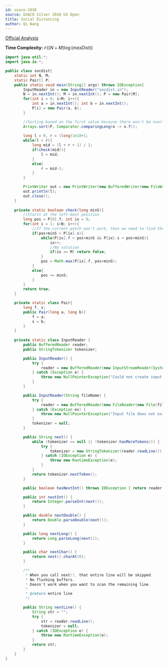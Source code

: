 ```yaml
---
id: usaco-1038
source: USACO Silver 2020 US Open
title: Social Distancing
author: Qi Wang
---
```



[Official Analysis](http://www.usaco.org/current/data/sol_socdist_silver_open20.html)

**Time Complexity:** $\mathcal{O}((N+M)\log (maxDist))$

<LanguageSection>
<JavaSection>

```java
import java.util.*;
import java.io.*;

public class socdist{
    static int N, M;
    static Pair[] P;
    public static void main(String[] args) throws IOException{
        InputReader in = new InputReader("socdist.in");
        N = in.nextInt(); M = in.nextInt(); P = new Pair[M];
        for(int i = 0; i<M; i++){
            int a = in.nextInt(); int b = in.nextInt();
            P[i] = new Pair(a, b);
        }

        //Sorting based on the first value because there won't be overlapping intervals
        Arrays.sort(P, Comparator.comparingLong(o -> o.f));
        
        long l = 0, r = (long)1e18+1;
        while(l < r){
            long mid = (l + r + 1) / 2;
            if(check(mid)){
                l = mid;
            }
            else{
                r = mid-1;
            }
        }

        PrintWriter out = new PrintWriter(new BufferedWriter(new FileWriter("socdist.out")));
        out.println(l);
        out.close();
    }
    
    private static boolean check(long minS){
        //Starts at the left-most position
        long pos = P[0].f; int ix = 0;
        for(int i = 1; i<N; i++){
            //If the current patch won't work, then we need to find the next closest patch that does.
            if(pos+minS > P[ix].s){
                while(P[ix].f < pos+minS && P[ix].s < pos+minS){
                    ix++;
                    //No solution
                    if(ix == M) return false;
                }
                pos = Math.max(P[ix].f, pos+minS);
            }
            else{
                pos += minS;
            }
        }
        return true;
    }

    private static class Pair{
        long f, s;
        public Pair(long a, long b){
            f = a;
            s = b;
        }
    }
    
    private static class InputReader {
        public BufferedReader reader;
        public StringTokenizer tokenizer;

        public InputReader() {
            try {
                reader = new BufferedReader(new InputStreamReader(System.in), 32768);
            } catch (Exception e) {
                throw new NullPointerException("Could not create input stream");
            }
        }

        public InputReader(String fileName) {
            try {
                reader = new BufferedReader(new FileReader(new File(fileName)), 32768);
            } catch (Exception ex) {
                throw new NullPointerException("Input file does not exist! Put it in the project folder.");
            }
            tokenizer = null;
        }

        public String next() {
            while (tokenizer == null || !tokenizer.hasMoreTokens()) {
                try {
                    tokenizer = new StringTokenizer(reader.readLine());
                } catch (IOException e) {
                    throw new RuntimeException(e);
                }
            }
            return tokenizer.nextToken();
        }

        public boolean hasNextInt() throws IOException { return reader.ready(); }

        public int nextInt() {
            return Integer.parseInt(next());
        }

        public double nextDouble() {
            return Double.parseDouble(next());
        }

        public long nextLong() {
            return Long.parseLong(next());
        }

        public char nextChar() {
            return next().charAt(0);
        }

        /**
         * When you call next(), that entire line will be skipped.
         * No flushing buffers.
         * Doesn't work when you want to scan the remaining line.
         *
         * @return entire line
         */

        public String nextLine() {
            String str = "";
            try {
                str = reader.readLine();
                tokenizer = null;
            } catch (IOException e) {
                throw new RuntimeException(e);
            }
            return str;
        }
    }
}

```
</JavaSection>
</LanguageSection>
